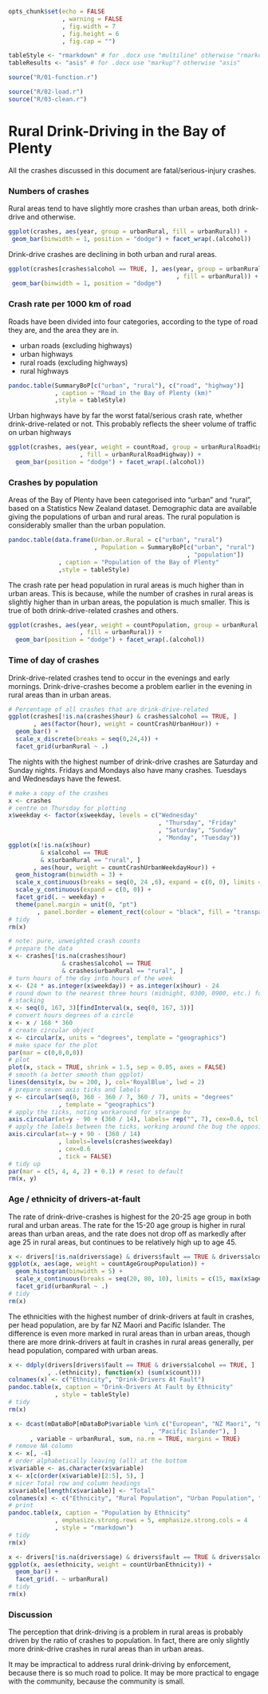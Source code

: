 ```r
opts_chunk$set(echo = FALSE
               , warning = FALSE
               , fig.width = 7
               , fig.height = 6
               , fig.cap = "")

tableStyle <- "rmarkdown" # for .docx use "multiline" otherwise "rmarkdown"
tableResults <- "asis" # for .docx use "markup"? otherwise "asis"
```

```r
source("R/01-function.r")
```

```r
source("R/02-load.r")
source("R/03-clean.r")
```

Rural Drink-Driving in the Bay of Plenty
========================================

All the crashes discussed in this document are fatal/serious-injury crashes.


### Numbers of crashes

Rural areas tend to have slightly more crashes than urban areas, both drink-drive and otherwise.

```r
ggplot(crashes, aes(year, group = urbanRural, fill = urbanRural)) + 
 geom_bar(binwidth = 1, position = "dodge") + facet_wrap(.(alcohol))
```

Drink-drive crashes are declining in both urban and rural areas.

```r
ggplot(crashes[crashes$alcohol == TRUE, ], aes(year, group = urbanRural
                                               , fill = urbanRural)) + 
 geom_bar(binwidth = 1, position = "dodge")
```


### Crash rate per 1000 km of road

Roads have been divided into four categories, according to the type of road they are, and the area they are in.

* urban roads (excluding highways)
* urban highways
* rural roads (excluding highways)
* rural highways

```r
pandoc.table(SummaryBoP[c("urban", "rural"), c("road", "highway")]
             , caption = "Road in the Bay of Plenty (km)"
             ,style = tableStyle)
```

Urban highways have by far the worst fatal/serious crash rate, whether drink-drive-related or not.  This probably reflects the sheer volume of traffic on urban highways

```r
ggplot(crashes, aes(year, weight = countRoad, group = urbanRuralRoadHighway
                    , fill = urbanRuralRoadHighway)) + 
  geom_bar(position = "dodge") + facet_wrap(.(alcohol))
```


### Crashes by population

Areas of the Bay of Plenty have been categorised into "urban" and "rural", based on a Statistics New Zealand dataset.  Demographic data are available giving the populations of urban and rural areas.  The rural population is considerably smaller than the urban population.

```r
pandoc.table(data.frame(Urban.or.Rural = c("urban", "rural")
                        , Population = SummaryBoP[c("urban", "rural")
                                                  , "population"])
              , caption = "Population of the Bay of Plenty"
              ,style = tableStyle)
```


The crash rate per head population in rural areas is much higher than in urban areas.  This is because, while the number of crashes in rural areas is slightly higher than in urban areas, the population is much smaller.  This is true of both drink-drive-related crashes and others.

```r
ggplot(crashes, aes(year, weight = countPopulation, group = urbanRural
                    , fill = urbanRural)) + 
  geom_bar(position = "dodge") + facet_wrap(.(alcohol))
```


### Time of day of crashes

Drink-drive-related crashes tend to occur in the evenings and early mornings.  Drink-drive-crashes become a problem earlier in the evening in rural areas than in urban areas.

```r
# Percentage of all crashes that are drink-drive-related
ggplot(crashes[!is.na(crashes$hour) & crashes$alcohol == TRUE, ]
       , aes(factor(hour), weight = countCrashUrbanHour)) + 
  geom_bar() +
  scale_x_discrete(breaks = seq(0,24,4)) +
  facet_grid(urbanRural ~ .)
```

The nights with the highest number of drink-drive crashes are Saturday and Sunday nights.  Fridays and Mondays also have many crashes.  Tuesdays and Wednesdays have the fewest.

```r
# make a copy of the crashes
x <- crashes
# centre on Thursday for plotting
x$weekday <- factor(x$weekday, levels = c("Wednesday"
                                          , "Thursday", "Friday"
                                          , "Saturday", "Sunday"
                                          , "Monday", "Tuesday"))
ggplot(x[!is.na(x$hour) 
         & x$alcohol == TRUE 
         & x$urbanRural == "rural", ]
       , aes(hour, weight = countCrashUrbanWeekdayHour)) + 
  geom_histogram(binwidth = 3) +
  scale_x_continuous(breaks = seq(0, 24 ,6), expand = c(0, 0), limits = c(0, 24)) +
  scale_y_continuous(expand = c(0, 0)) +
  facet_grid(. ~ weekday) +
  theme(panel.margin = unit(0, "pt")
        , panel.border = element_rect(colour = "black", fill = "transparent"))
# tidy
rm(x)
```

```r
# note: pure, unweighted crash counts
# prepare the data
x <- crashes[!is.na(crashes$hour) 
               & crashes$alcohol == TRUE 
               & crashes$urbanRural == "rural", ]
# turn hours of the day into hours of the week
x <- (24 * as.integer(x$weekday)) + as.integer(x$hour) - 24
# round down to the nearest three hours (midnight, 0300, 0900, etc.) for
# stacking
x <- seq(0, 167, 3)[findInterval(x, seq(0, 167, 3))]
# convert hours degrees of a circle
x <- x / 168 * 360
# create circular object
x <- circular(x, units = "degrees", template = "geographics")
# make space for the plot
par(mar = c(0,0,0,0))
# plot
plot(x, stack = TRUE, shrink = 1.5, sep = 0.05, axes = FALSE)
# smooth (a better smooth than ggplot)
lines(density(x, bw = 200, ), col='RoyalBlue', lwd = 2)
# prepare seven axis ticks and labels
y <- circular(seq(0, 360 - 360 / 7, 360 / 7), units = "degrees"
              , template = "geographics")
# apply the ticks, noting workaround for strange bu
axis.circular(at=y - 90 + (360 / 14), labels= rep("", 7), cex=0.6, tcl = 1)
# apply the labels between the ticks, working around the bug the opposite way
axis.circular(at=-y + 90 - (360 / 14)
              , labels=levels(crashes$weekday)
              , cex=0.6
              , tick = FALSE)
# tidy up
par(mar = c(5, 4, 4, 2) + 0.1) # reset to default
rm(x, y)
```

### Age / ethnicity of drivers-at-fault

The rate of drink-drive-crashes is highest for the 20-25 age group in both rural and urban areas.  The rate for the 15-20 age group is higher in rural areas than urban areas, and the rate does not drop off as markedly after age 25 in rural areas, but continues to be relatively high up to age 45.

```r
x <- drivers[!is.na(drivers$age) & drivers$fault == TRUE & drivers$alcohol == TRUE, ]
ggplot(x, aes(age, weight = countAgeGroupPopulation)) +
  geom_histogram(binwidth = 5) +
  scale_x_continuous(breaks = seq(20, 80, 10), limits = c(15, max(x$age))) +
  facet_grid(urbanRural ~ .)
# tidy
rm(x)
```

The ethnicities with the highest number of drink-drivers at fault in crashes, per head population, are by far NZ Maori and Pacific Islander.  The difference is even more marked in rural areas than in urban areas, though there are more drink-drivers at fault in crashes in rural areas generally, per head population, compared with urban areas.

```r
x <- ddply(drivers[drivers$fault == TRUE & drivers$alcohol == TRUE, ]
           , .(ethnicity), function(x) (sum(x$count)))
colnames(x) <- c("Ethnicity", "Drink-Drivers At Fault")
pandoc.table(x, caption = "Drink-Drivers At Fault by Ethnicity"
             , style = tableStyle)
# tidy
rm(x)
```

```r
x <- dcast(mDataBoP[mDataBoP$variable %in% c("European", "NZ Maori", "Other"
                                        , "Pacific Islander"), ]
      , variable ~ urbanRural, sum, na.rm = TRUE, margins = TRUE)
# remove NA column
x <- x[, -4]
# order alphabetically leaving (all) at the bottom
x$variable <- as.character(x$variable)
x <- x[c(order(x$variable)[2:5], 5), ]
# nicer Total row and column headings
x$variable[length(x$variable)] <- "Total"
colnames(x) <- c("Ethnicity", "Rural Population", "Urban Population", "Total")
# print
pandoc.table(x, caption = "Population by Ethnicity"
             , emphasize.strong.rows = 5, emphasize.strong.cols = 4
             , style = "rmarkdown")
# tidy
rm(x)
```

```r
x <- drivers[!is.na(drivers$age) & drivers$fault == TRUE & drivers$alcohol == TRUE, ]
ggplot(x, aes(ethnicity, weight = countUrbanEthnicity)) +
  geom_bar() + 
  facet_grid(. ~ urbanRural)
# tidy
rm(x)
```


### Discussion

The perception that drink-driving is a problem in rural areas is probably driven by the ratio of crashes to population.  In fact, there are only slightly more drink-drive crashes in rural areas than in urban areas.

It may be impractical to address rural drink-driving by enforcement, because there is so much road to police.  It may be more practical to engage with the community, because the community is small.